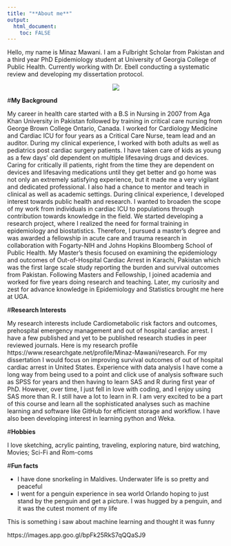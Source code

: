 ---
title: "**About me**"
output: 
  html_document:
    toc: FALSE
---

Hello, my name is Minaz Mawani. I am a Fulbright Scholar from Pakistan and a third year PhD Epidemiology student at University of Georgia College of Public Health. Currently working with Dr. Ebell conducting a systematic review and developing my dissertation protocol. 

<center>
![](C:/Users/meena/Desktop/GitHubMMrepo/MADA/MINAZMAWANI-MADA-portfolio/ICEM_copy.jpg)
</center> 
 
 
 
#**My Background**

My career in health care started with a B.S in Nursing in 2007 from Aga Khan University in Pakistan followed by training in critical care nursing from George Brown College Ontario, Canada. I worked for Cardiology Medicine and Cardiac ICU for four years as a Critical Care Nurse, team lead and an auditor. During my clinical experience, I worked with both adults as well as pediatrics post cardiac surgery patients. I have taken care of kids as young as a few days’ old dependent on multiple lifesaving drugs and devices. Caring for critically ill patients, right from the time they are dependent on devices and lifesaving medications until they get better and go home was not only an extremely satisfying experience, but it made me a very vigilant and dedicated professional. I also had a chance to mentor and teach in clinical as well as academic settings. 
During clinical experience, I developed interest towards public health and research. I wanted to broaden the scope of my work from individuals in cardiac ICU to populations through contribution towards knowledge in the field. We started developing a research project, where I realized the need for formal training in epidemiology and biostatistics. Therefore, I pursued a master’s degree and was awarded a fellowship in acute care and trauma research in collaboration with Fogarty-NIH and Johns Hopkins Bloomberg School of Public Health. My Master’s thesis focused on examining the epidemiology and outcomes of Out-of-Hospital Cardiac Arrest in Karachi, Pakistan which was the first large scale study reporting the burden and survival outcomes from Pakistan. Following Masters and Fellowship, I joined academia and worked for five years doing research and teaching. Later, my curiosity and zest for advance knowledge in Epidemiology and Statistics brought me here at UGA. 



#**Research Interests**

My research interests include Cardiometabolic risk factors and outcomes, prehospital emergency management and out of hospital cardiac arrest. I have a few published and yet to be published research studies in peer reviewed journals. Here is my research profile https://www.researchgate.net/profile/Minaz-Mawani/research. For my dissertation I would focus on improving survival outcomes of out of hospital cardiac arrest in United States. 
Experience with data analysis 
I have come a long way from being used to a point and click use of analysis software such as SPSS for years and then having to learn SAS and R during first year of PhD. However, over time, I just fell in love with coding, and I enjoy using SAS more than R. I still have a lot to learn in R. I am very excited to be a part of this course and learn all the sophisticated analyses such as machine learning and software like GitHub for efficient storage and workflow. I have also been developing interest in learning python and Weka. 



#**Hobbies**

I love sketching, acrylic painting, traveling, exploring nature, bird watching, Movies; Sci-Fi and Rom-coms 



#**Fun facts**

-	I have done snorkeling in Maldives. Underwater life is so pretty and peaceful 
-	I went for a penguin experience in sea world Orlando hoping to just stand by the penguin and get a picture. I was hugged by a penguin, and it was the cutest moment of my life


This is something i saw about machine learning and thought it was funny

https://images.app.goo.gl/bpFk25RkS7qQQaSJ9
